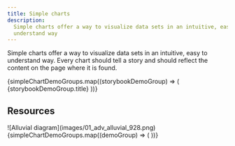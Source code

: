 ```yaml
---
title: Simple charts
description:
  Simple charts offer a way to visualize data sets in an intuitive, easy to
  understand way
---
```


<PageDescription>

Simple charts offer a way to visualize data sets in an intuitive, easy to
understand way. Every chart should tell a story and should reflect the content
on the page where it is found.

</PageDescription>



<AnchorLinks>
  {simpleChartDemoGroups.map((storybookDemoGroup) => (
    <AnchorLink>{storybookDemoGroup.title}</AnchorLink>
  ))}
</AnchorLinks>

## Resources

<Row className="resource-card-group">
  <Column colMd={4} colLg={4} noGutterSm>
    <ResourceCard
      subTitle="Carbon Charts demo site"
      href="https://carbon-design-system.github.io/carbon-charts/">
      ![Alluvial diagram](images/01_adv_alluvial_928.png)
    </ResourceCard>
  </Column>
</Row>

<div>
  {simpleChartDemoGroups.map((demoGroup) => (
    <ChartDemoGroup demoGroup={demoGroup} />
  ))}
</div>
